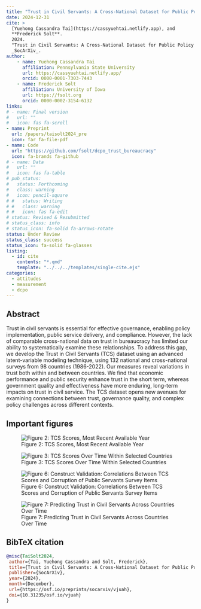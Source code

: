 ```yaml
---
title: "Trust in Civil Servants: A Cross-National Dataset for Public Policy Research, 1986–2022"
date: 2024-12-31
cite: >
  [Yuehong Cassandra Tai](https://cassyuehtai.netlify.app), and
  **Frederick Solt**. 
  2024.
  "Trust in Civil Servants: A Cross-National Dataset for Public Policy Research, 1986–2022."
  _SocArXiv_.
author:
    - name: Yuehong Cassandra Tai
      affiliation: Pennsylvania State University
      url: https://cassyuehtai.netlify.app/
      orcid: 0000-0001-7303-7443
    - name: Frederick Solt
      affiliation: University of Iowa
      url: https://fsolt.org
      orcid: 0000-0002-3154-6132
links:
# - name: Final version
#   url: ""
#   icon: fas fa-scroll
- name: Preprint
  url: /papers/taisolt2024_pre
  icon: far fa-file-pdf
- name: Code
  url: "https://github.com/fsolt/dcpo_trust_bureaucracy"
  icon: fa-brands fa-github
# - name: Data
#   url: ""
#   icon: fas fa-table
# pub_status:
#   status: Forthcoming
#   class: warning
#   icon: pencil-square
# #   status: Writing
# #   class: warning
# #   icon: fas fa-edit
# status: Revised & Resubmitted
# status_class: info
# status_icon: fa-solid fa-arrows-rotate
status: Under Review
status_class: success
status_icon: fa-solid fa-glasses
listing:
  - id: cite
    contents: "*.qmd"
    template: "../../../templates/single-cite.ejs"
categories:
  - attitudes
  - measurement
  - dcpo
---
```


:::{#cite}
:::


## Abstract

Trust in civil servants is essential for effective governance, enabling policy implementation, public service delivery, and compliance. However, the lack of comparable cross-national data on trust in bureaucracy has limited our ability to systematically examine these relationships. To address this gap, we develop the Trust in Civil Servants (TCS) dataset using an advanced latent-variable modeling technique, using 132 national and cross-national surveys from 98 countries (1986-2022). Our measures reveal variations in trust both within and between countries. We find that economic performance and public security enhance trust in the short term, whereas government quality and effectiveness have more enduring, long-term impacts on trust in civil service. The TCS dataset opens new avenues for examining connections between trust, governance quality, and complex policy challenges across different contexts.

## Important figures

![Figure 2: TCS Scores, Most Recent Available Year](trust_bureaucracy_fig2.png)

![Figure 3: TCS Scores Over Time Within Selected Countries](trust_bureaucracy_fig3.png)

![Figure 6: Construct Validation: Correlations Between TCS Scores and Corruption of Public Servants Survey Items](trust_bureaucracy_fig6.png)

![Figure 7: Predicting Trust in Civil Servants Across Countries Over Time](trust_bureaucracy_fig7.png)

## BibTeX citation

```bibtex
@misc{TaiSolt2024,
 author={Tai, Yuehong Cassandra and Solt, Frederick},
 title={Trust in Civil Servants: A Cross-National Dataset for Public Policy Research, 1986–2022},
 publisher={SocArXiv},
 year={2024},
 month={December}, 
 url={https://osf.io/preprints/socarxiv/vjuah},
 doi={10.31235/osf.io/vjuah}
}
```
